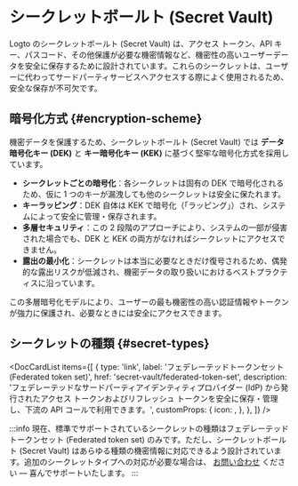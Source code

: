 
# シークレットボールト (Secret Vault)

Logto のシークレットボールト (Secret Vault) は、アクセス トークン、API キー、パスコード、その他保護が必要な機密情報など、機密性の高いユーザーデータを安全に保存するために設計されています。これらのシークレットは、ユーザーに代わってサードパーティサービスへアクセスする際によく使用されるため、安全な保存が不可欠です。

## 暗号化方式 \{#encryption-scheme}

機密データを保護するため、シークレットボールト (Secret Vault) では **データ暗号化キー (DEK)** と **キー暗号化キー (KEK)** に基づく堅牢な暗号化方式を採用しています。

- **シークレットごとの暗号化**：各シークレットは固有の DEK で暗号化されるため、仮に 1 つのキーが漏洩しても他のシークレットは安全に保たれます。
- **キーラッピング**：DEK 自体は KEK で暗号化（「ラッピング」）され、システムによって安全に管理・保存されます。
- **多層セキュリティ**：この 2 段階のアプローチにより、システムの一部が侵害された場合でも、DEK と KEK の両方がなければシークレットにアクセスできません。
- **露出の最小化**：シークレットは本当に必要なときだけ復号されるため、偶発的な露出リスクが低減され、機密データの取り扱いにおけるベストプラクティスに沿っています。

この多層暗号化モデルにより、ユーザーの最も機密性の高い認証情報やトークンが強力に保護され、必要なときには安全にアクセスできます。

## シークレットの種類 \{#secret-types}

<DocCardList
  items={[
    {
      type: 'link',
      label: 'フェデレーテッドトークンセット (Federated token set)',
      href: 'secret-vault/federated-token-set',
      description:
        'フェデレーテッドなサードパーティアイデンティティプロバイダー (IdP) から発行されたアクセス トークンおよびリフレッシュ トークンを安全に保存・管理し、下流の API コールで利用できます。',
      customProps: {
        icon: <Connectors />,
      },
    },
  ]}
/>

:::info
現在、標準でサポートされているシークレットの種類はフェデレーテッドトークンセット (Federated token set) のみです。ただし、シークレットボールト (Secret Vault) はあらゆる種類の機密情報に対応できるよう設計されています。追加のシークレットタイプへの対応が必要な場合は、 [お問い合わせ](https://logto.io/contact) ください — 喜んでサポートいたします。
:::
